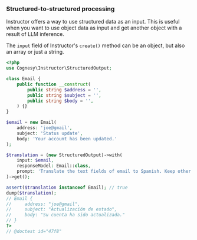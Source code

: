 ### Structured-to-structured processing

Instructor offers a way to use structured data as an input. This is
useful when you want to use object data as input and get another object
with a result of LLM inference.

The `input` field of Instructor's `create()` method
can be an object, but also an array or just a string.

```php
<?php
use Cognesy\Instructor\StructuredOutput;

class Email {
    public function __construct(
        public string $address = '',
        public string $subject = '',
        public string $body = '',
    ) {}
}

$email = new Email(
    address: 'joe@gmail',
    subject: 'Status update',
    body: 'Your account has been updated.'
);

$translation = (new StructuredOutput)->with(
    input: $email,
    responseModel: Email::class,
    prompt: 'Translate the text fields of email to Spanish. Keep other fields unchanged.',
)->get();

assert($translation instanceof Email); // true
dump($translation);
// Email {
//     address: "joe@gmail",
//     subject: "Actualización de estado",
//     body: "Su cuenta ha sido actualizada."
// }
?>
// @doctest id="47f8"
```

